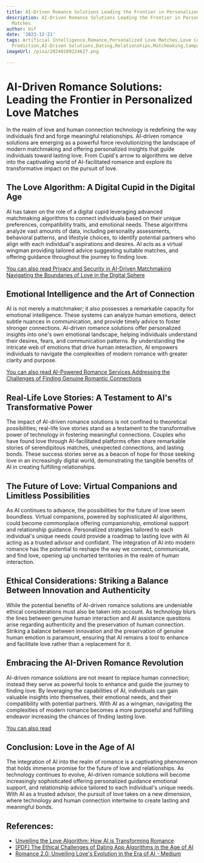```yaml
---
title: AI-Driven Romance Solutions Leading the Frontier in Personalized Love Matches
description: AI-Driven Romance Solutions Leading the Frontier in Personalized Love
  Matches
author: Usf
date: '2023-12-21'
tags: Artificial Intelligence,Romance,Personalized Love Matches,Love Compatibility,Love
  Prediction,AI-Driven Solutions,Dating,Relationships,Matchmaking,Compatibility Analysis
imageUrl: /pixa/20240109224627.png

---
```

#  AI-Driven Romance Solutions: Leading the Frontier  in Personalized Love Matches

In the realm of love and human connection technology is redefining the way  individuals find  and forge meaningful relationships. AI-driven romance solutions are emerging as a powerful  force revolutionizing the landscape of modern matchmaking and offering personalized insights that guide individuals toward lasting love.  From Cupid's arrow to algorithms we delve into the captivating world of AI-facilitated  romance and explore its transformative impact on the  pursuit  of love.

## The Love Algorithm: A Digital Cupid in the Digital Age

AI has taken on the role of a digital  cupid leveraging advanced matchmaking algorithms to connect individuals based on their unique preferences, compatibility traits, and emotional needs. These algorithms analyze vast amounts of data, including personality assessments, behavioral patterns, and lifestyle  choices, to identify potential partners who  align with each individual's aspirations and desires. AI acts as a virtual wingman providing tailored advice suggesting suitable matches, and offering guidance throughout the journey to finding  love.

[You  can  also read Privacy and Security in AI-Driven Matchmaking Navigating the Boundaries of Love in the  Digital Sphere](Privacy%20and%20Security%20in%20AI-Driven%20Matchmaking%20Navigating%20the%20Boundaries%20of%20Love%20in%20the%20Digital%20Sphere)


## Emotional Intelligence and  the Art of Connection

AI is not merely a matchmaker; it also possesses a remarkable  capacity for emotional intelligence. These systems can analyze human emotions, detect subtle  nuances in communication, and provide timely  advice to foster stronger connections. AI-driven romance solutions  offer personalized insights into one's own emotional landscape, helping individuals understand their  desires, fears, and communication patterns. By understanding the intricate web of emotions that drive human interaction, AI empowers individuals to navigate the complexities of modern  romance with greater  clarity and purpose.

[You can also read AI-Powered Romance Services Addressing the Challenges of  Finding Genuine Romantic Connections](AI-Powered%20Romance%20Services%20Addressing%20the%20Challenges%20of%20Finding%20Genuine%20Romantic%20Connections)


## Real-Life  Love Stories: A Testament to AI's Transformative Power

The impact of AI-driven romance solutions is not confined to theoretical possibilities; real-life  love stories stand as a testament to the  transformative power of  technology in fostering meaningful connections. Couples who have found love through AI-facilitated platforms often share remarkable stories of serendipitous  matches, unexpected connections, and lasting bonds. These success stories serve as a beacon of hope for  those  seeking love in an increasingly digital world, demonstrating the tangible benefits of AI in creating fulfilling relationships.

## The Future of  Love: Virtual  Companions and Limitless Possibilities

As AI continues to advance, the possibilities  for the future of love seem boundless. Virtual companions,  powered by sophisticated AI algorithms, could become commonplace offering companionship,  emotional support and relationship guidance. Personalized strategies tailored to  each individual's unique needs could provide a  roadmap to lasting  love with AI acting as a trusted advisor and  confidant.  The integration of AI into modern romance has the potential to reshape the way we connect, communicate, and find love,  opening up uncharted territories in the realm of human interaction.

## Ethical Considerations: Striking a Balance Between Innovation and Authenticity

While the potential benefits of AI-driven romance solutions are  undeniable ethical considerations must also be taken into account. As technology blurs the lines  between genuine human interaction and AI assistance  questions  arise regarding authenticity  and the  preservation of human  connection. Striking  a balance between innovation and the preservation of genuine human emotion  is  paramount,  ensuring that AI remains a tool to enhance and facilitate love rather than a replacement for it.

## Embracing the AI-Driven Romance Revolution

AI-driven romance solutions are not meant  to replace human connection; instead  they serve as  powerful tools to enhance and guide the journey  to finding love. By leveraging  the capabilities of AI,  individuals can gain valuable insights  into themselves, their emotional needs, and their compatibility with potential partners.  With AI as a wingman, navigating the complexities of modern romance becomes  a more purposeful and fulfilling endeavor increasing the chances  of finding lasting  love.

[You can also read ]()


## Conclusion: Love in the Age of AI

The integration of AI into the realm of romance is a captivating phenomenon that holds immense promise for the future of love and relationships. As technology continues to evolve, AI-driven romance solutions will become increasingly sophisticated offering personalized guidance emotional support, and relationship advice tailored to each individual's unique needs.  With AI  as a trusted advisor, the pursuit of love takes on a new dimension, where technology and human  connection intertwine  to create lasting and meaningful bonds.

## References:
- [Unveiling the Love Algorithm: How AI is Transforming Romance](https://www.toolify.ai/ai-news/unveiling-the-love-algorithm-how-ai-is-transforming-romance-390051)
- [[PDF] The Ethical Challenges of Dating App Algorithms in the Age of AI](https://philarchive.org/archive/WANACO-6)
- [Romance 2.0: Unveiling Love's Evolution in the Era of AI - Medium](https://medium.com/@nmqasim/romance-2-0-unveiling-loves-evolution-in-the-era-of-ai-645a58ee5ad7)
